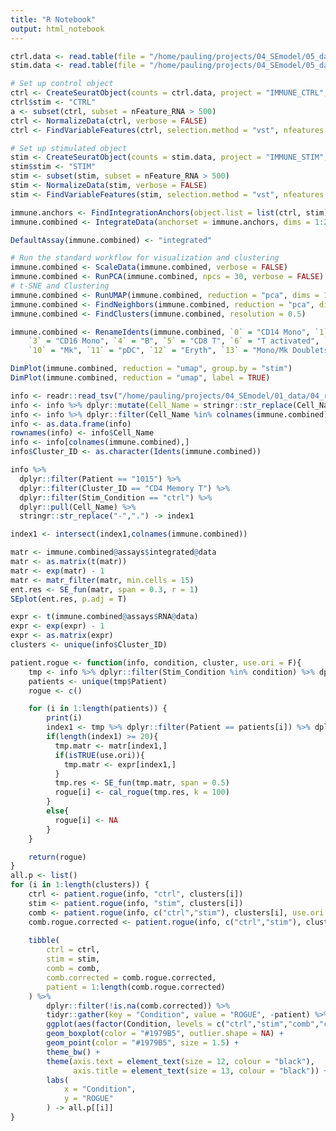 ```yaml
---
title: "R Notebook"
output: html_notebook
---
```



```r
ctrl.data <- read.table(file = "/home/pauling/projects/04_SEmodel/05_data_phase2/03.Batch/01.seuratv3.panc/PBMC/immune_control_expression_matrix.txt.gz", sep = "\t")
stim.data <- read.table(file = "/home/pauling/projects/04_SEmodel/05_data_phase2/03.Batch/01.seuratv3.panc/PBMC/immune_stimulated_expression_matrix.txt.gz", sep = "\t")
```

```r
# Set up control object
ctrl <- CreateSeuratObject(counts = ctrl.data, project = "IMMUNE_CTRL", min.cells = 5)
ctrl$stim <- "CTRL"
a <- subset(ctrl, subset = nFeature_RNA > 500)
ctrl <- NormalizeData(ctrl, verbose = FALSE)
ctrl <- FindVariableFeatures(ctrl, selection.method = "vst", nfeatures = 2000)

# Set up stimulated object
stim <- CreateSeuratObject(counts = stim.data, project = "IMMUNE_STIM", min.cells = 5)
stim$stim <- "STIM"
stim <- subset(stim, subset = nFeature_RNA > 500)
stim <- NormalizeData(stim, verbose = FALSE)
stim <- FindVariableFeatures(stim, selection.method = "vst", nfeatures = 2000)
```

```r
immune.anchors <- FindIntegrationAnchors(object.list = list(ctrl, stim), dims = 1:20)
immune.combined <- IntegrateData(anchorset = immune.anchors, dims = 1:20, features.to.integrate = intersect(rownames(stim), rownames(ctrl)))

DefaultAssay(immune.combined) <- "integrated"

# Run the standard workflow for visualization and clustering
immune.combined <- ScaleData(immune.combined, verbose = FALSE)
immune.combined <- RunPCA(immune.combined, npcs = 30, verbose = FALSE)
# t-SNE and Clustering
immune.combined <- RunUMAP(immune.combined, reduction = "pca", dims = 1:20)
immune.combined <- FindNeighbors(immune.combined, reduction = "pca", dims = 1:20)
immune.combined <- FindClusters(immune.combined, resolution = 0.5)

immune.combined <- RenameIdents(immune.combined, `0` = "CD14 Mono", `1` = "CD4 Naive T", `2` = "CD4 Memory T", 
    `3` = "CD16 Mono", `4` = "B", `5` = "CD8 T", `6` = "T activated", `7` = "NK", `8` = "DC", `9` = "B Activated", 
    `10` = "Mk", `11` = "pDC", `12` = "Eryth", `13` = "Mono/Mk Doublets")

DimPlot(immune.combined, reduction = "umap", group.by = "stim")
DimPlot(immune.combined, reduction = "umap", label = TRUE)
```

```r
info <- readr::read_tsv("/home/pauling/projects/04_SEmodel/01_data/04_rogue/10_batch/nbt.4096-S3.txt")
info <- info %>% dplyr::mutate(Cell_Name = stringr::str_replace(Cell_Name, "-", "."))
info <- info %>% dplyr::filter(Cell_Name %in% colnames(immune.combined))
info <- as.data.frame(info)
rownames(info) <- info$Cell_Name
info <- info[colnames(immune.combined),]
info$Cluster_ID <- as.character(Idents(immune.combined))

info %>%
  dplyr::filter(Patient == "1015") %>%
  dplyr::filter(Cluster_ID == "CD4 Memory T") %>%
  dplyr::filter(Stim_Condition == "ctrl") %>%
  dplyr::pull(Cell_Name) %>%
  stringr::str_replace("-",".") -> index1

index1 <- intersect(index1,colnames(immune.combined))

matr <- immune.combined@assays$integrated@data
matr <- as.matrix(t(matr))
matr <- exp(matr) - 1
matr <- matr_filter(matr, min.cells = 15)
ent.res <- SE_fun(matr, span = 0.3, r = 1)
SEplot(ent.res, p.adj = T)
```

```r
expr <- t(immune.combined@assays$RNA@data)
expr <- exp(expr) - 1
expr <- as.matrix(expr)
clusters <- unique(info$Cluster_ID)

patient.rogue <- function(info, condition, cluster, use.ori = F){
    tmp <- info %>% dplyr::filter(Stim_Condition %in% condition) %>% dplyr::filter(Cluster_ID == cluster)
    patients <- unique(tmp$Patient)
    rogue <- c()

    for (i in 1:length(patients)) {
        print(i)
        index1 <- tmp %>% dplyr::filter(Patient == patients[i]) %>% dplyr::pull(Cell_Name)
        if(length(index1) >= 20){
          tmp.matr <- matr[index1,]
          if(isTRUE(use.ori)){
            tmp.matr <- expr[index1,]
          }
          tmp.res <- SE_fun(tmp.matr, span = 0.5)
          rogue[i] <- cal_rogue(tmp.res, k = 100)
        }
        else{
          rogue[i] <- NA
        }
    }

    return(rogue)
}
all.p <- list()
for (i in 1:length(clusters)) {
    ctrl <- patient.rogue(info, "ctrl", clusters[i])
    stim <- patient.rogue(info, "stim", clusters[i])
    comb <- patient.rogue(info, c("ctrl","stim"), clusters[i], use.ori = T)
    comb.rogue.corrected <- patient.rogue(info, c("ctrl","stim"), clusters[i])
    
    tibble(
        ctrl = ctrl,
        stim = stim,
        comb = comb,
        comb.corrected = comb.rogue.corrected,
        patient = 1:length(comb.rogue.corrected)
    ) %>%
        dplyr::filter(!is.na(comb.corrected)) %>%
        tidyr::gather(key = "Condition", value = "ROGUE", -patient) %>%
        ggplot(aes(factor(Condition, levels = c("ctrl","stim","comb","comb.corrected")), ROGUE)) +
        geom_boxplot(color = "#1979B5", outlier.shape = NA) +
        geom_point(color = "#1979B5", size = 1.5) +
        theme_bw() +
        theme(axis.text = element_text(size = 12, colour = "black"),
              axis.title = element_text(size = 13, colour = "black")) +
        labs(
            x = "Condition",
            y = "ROGUE"
        ) -> all.p[[i]]
}
```

